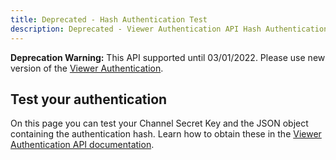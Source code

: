 ```yaml
---
title: Deprecated - Hash Authentication Test
description: Deprecated - Viewer Authentication API Hash Authentication Test
---
```



<InlineNotification kind="warning">

**Deprecation Warning:** This API supported until 03/01/2022. Please use new version of the [Viewer Authentication](/viewer-authentication-api-v2-getting-started).

</InlineNotification>

## Test your authentication

On this page you can test your Channel Secret Key and the JSON object containing the authentication hash.
Learn how to obtain these in the [Viewer Authentication API documentation](/viewer-authentication-api-v2-getting-started).

<HashAuthenticationTest />

